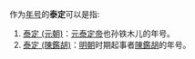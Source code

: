 作为[[年号|年号]]的'''泰定'''可以是指:
# [[泰定_(元朝)|泰定 (元朝)]]：[[泰定帝|元泰定帝]]也孙铁木儿的年号。
# [[泰定_(陳鑑胡)|泰定 (陳鑑胡)]]：[[明朝|明朝]]时期起事者[[陳鑑胡|陳鑑胡]]的年号。
{{disambig|cat=年号消歧义}}